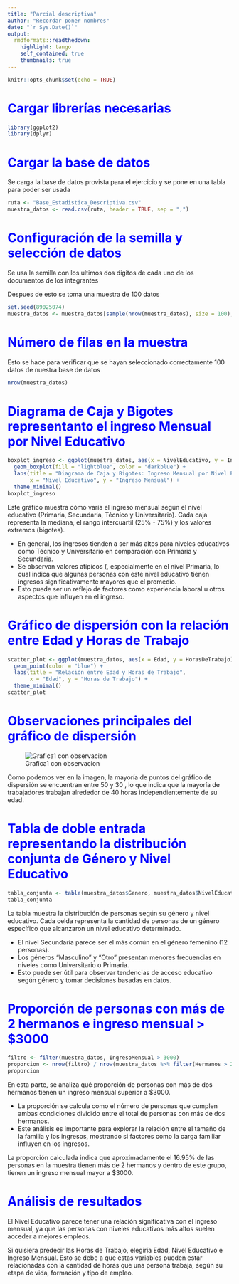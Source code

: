 ---
title: "Parcial descriptiva"
author: "Recordar poner nombres"
date: "`r Sys.Date()`"
output: 
  rmdformats::readthedown:
    highlight: tango
    self_contained: true
    thumbnails: true
---

<style>

/* Cambiar el fondo de la barra lateral */

#postamble{
 border-top:none;
}

#toc, #sidebar {
  background-color: #000000; /* Color de fondo */
}

#toc a:hover {
  background-color: #6495ED; /* Color del texto */
  color: white;
}

#sidebar h2 {
  background-color: #191970;    /* Color de la barra lateral */
}

#toc a {
  color: #FFFFF0; /* Color del texto */
}



h1, h2, h3 {
  color: #0000FF; /* Color de los encabezados */
}

img.image-thumb  {
    width: 100%; 
    max-width: 10000px;
}
</style>


```{r setup, include=FALSE}
knitr::opts_chunk$set(echo = TRUE)
```

# Cargar librerías necesarias
```{r libraries, message='false'}
library(ggplot2)  
library(dplyr)
```
# Cargar la base de datos
Se carga la base de datos provista para el ejercicio y se pone en una tabla para poder ser usada
```{r ruta}
ruta <- "Base_Estadistica_Descriptiva.csv"
muestra_datos <- read.csv(ruta, header = TRUE, sep = ",")
```

# Configuración de la semilla y selección de datos
Se usa la semilla con los ultimos dos digitos de cada uno de los documentos de los integrantes

Despues de esto se toma una muestra de 100 datos
```{r}
set.seed(89025074)
muestra_datos <- muestra_datos[sample(nrow(muestra_datos), size = 100), 1:8]
```


# Número de filas en la muestra
Esto se hace para verificar que se hayan seleccionado correctamente 100 datos de nuestra base de datos
```{r}
nrow(muestra_datos)
```


# Diagrama de Caja y Bigotes representanto el ingreso Mensual por Nivel Educativo
```{r}
boxplot_ingreso <- ggplot(muestra_datos, aes(x = NivelEducativo, y = IngresoMensual)) +
  geom_boxplot(fill = "lightblue", color = "darkblue") +
  labs(title = "Diagrama de Caja y Bigotes: Ingreso Mensual por Nivel Educativo",
       x = "Nivel Educativo", y = "Ingreso Mensual") +
  theme_minimal()
boxplot_ingreso
```
Este gráfico muestra cómo varía el ingreso mensual según el nivel educativo (Primaria, Secundaria, Técnico y Universitario). Cada caja representa la mediana, el rango intercuartil (25% - 75%) y los valores extremos (bigotes).


- En general, los ingresos tienden a ser más altos para niveles educativos como Técnico y Universitario en comparación con Primaria y Secundaria.
- Se observan valores atípicos (, especialmente en el nivel Primaria, lo cual indica que algunas personas con este nivel educativo tienen ingresos significativamente mayores que el promedio.
- Esto puede ser un reflejo de factores como experiencia laboral u otros aspectos que influyen en el ingreso.

# Gráfico de dispersión con la relación entre Edad y Horas de Trabajo
```{r}
scatter_plot <- ggplot(muestra_datos, aes(x = Edad, y = HorasDeTrabajo)) +
  geom_point(color = "blue") +
  labs(title = "Relación entre Edad y Horas de Trabajo",
       x = "Edad", y = "Horas de Trabajo") +
  theme_minimal()
scatter_plot
```



# Observaciones principales del gráfico de dispersión

![Grafica1 con observacion](Grafico1.png)

Como podemos ver en la imagen, la mayoría de puntos del gráfico de dispersión se encuentran entre 50 y 30    , lo que indica que la mayoría de trabajadores trabajan alrededor de 40 horas independientemente de su edad.

# Tabla de doble entrada representando la distribución conjunta de Género y Nivel Educativo
```{r}
tabla_conjunta <- table(muestra_datos$Genero, muestra_datos$NivelEducativo)
tabla_conjunta
```
La tabla muestra la distribución de personas según su género y nivel educativo. Cada celda representa la cantidad de personas de un género específico que alcanzaron un nivel educativo determinado.

- El nivel Secundaria parece ser el más común en el género femenino (12 personas).
- Los géneros "Masculino" y "Otro" presentan menores frecuencias en niveles como Universitario o Primaria.
- Esto puede ser útil para observar tendencias de acceso educativo según género y tomar decisiones basadas en datos.

# Proporción de personas con más de 2 hermanos e ingreso mensual > $3000
```{r}
filtro <- filter(muestra_datos, IngresoMensual > 3000)
proporcion <- nrow(filtro) / nrow(muestra_datos %>% filter(Hermanos > 2))
proporcion
```

En esta parte, se analiza qué proporción de personas con más de dos hermanos tienen un ingreso mensual superior a $3000.

- La proporción se calcula como el número de personas que cumplen ambas condiciones dividido entre el total de personas con más de dos hermanos.
- Este análisis es importante para explorar la relación entre el tamaño de la familia y los ingresos, mostrando si factores como la carga familiar influyen en los ingresos.

La proporción calculada indica que aproximadamente el 16.95% de las personas en la muestra tienen más de 2 hermanos y dentro de este grupo, tienen un ingreso mensual mayor a $3000.


# Análisis de resultados
El Nivel Educativo parece tener una relación significativa con el ingreso mensual, ya que las personas con niveles educativos más altos suelen acceder a mejores empleos.


Si quisiera predecir las Horas de Trabajo, elegiría Edad, Nivel Educativo e Ingreso Mensual.
Esto se debe a que estas variables pueden estar relacionadas con la cantidad de horas que una persona trabaja, según su etapa de vida, formación y tipo de empleo.






